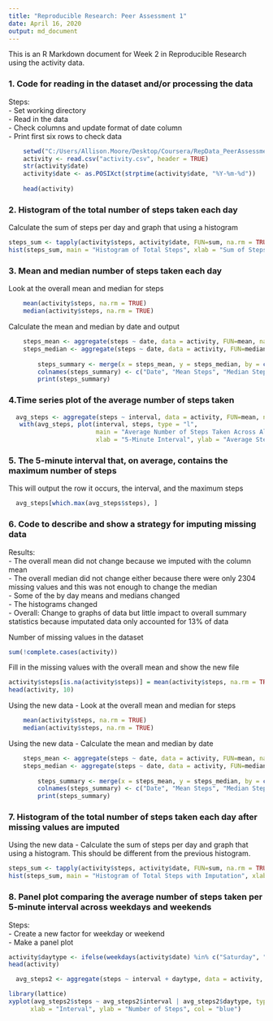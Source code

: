 ```yaml
---
title: "Reproducible Research: Peer Assessment 1"
date: April 16, 2020
output: md_document
---
```


This is an R Markdown document for Week 2 in Reproducible Research using the activity data.

### **1. Code for reading in the dataset and/or processing the data**  
Steps:  
  - Set working directory  
  - Read in the data  
  - Check columns and update format of date column  
  - Print first six rows to check data  
      
```r
    setwd("C:/Users/Allison.Moore/Desktop/Coursera/RepData_PeerAssessment1v2/RepData_PeerAssessment1/")
    activity <- read.csv("activity.csv", header = TRUE)
    str(activity$date)
    activity$date <- as.POSIXct(strptime(activity$date, "%Y-%m-%d"))
    
    head(activity)
```

### **2. Histogram of the total number of steps taken each day**  

Calculate the sum of steps per day and graph that using a histogram

```r
steps_sum <- tapply(activity$steps, activity$date, FUN=sum, na.rm = TRUE)
hist(steps_sum, main = "Histogram of Total Steps", xlab = "Sum of Steps", col = "lightblue")

```

### **3. Mean and median number of steps taken each day**  

Look at the overall mean and median for steps
```r
    mean(activity$steps, na.rm = TRUE)
    median(activity$steps, na.rm = TRUE)
```

Calculate the mean and median by date and output

```r
    steps_mean <- aggregate(steps ~ date, data = activity, FUN=mean, na.rm=TRUE)
    steps_median <- aggregate(steps ~ date, data = activity, FUN=median, na.rm=TRUE)
    
        steps_summary <- merge(x = steps_mean, y = steps_median, by = c("date", "date"))
        colnames(steps_summary) <- c("Date", "Mean Steps", "Median Steps")
        print(steps_summary)
```

### **4.Time series plot of the average number of steps taken**
```r
  avg_steps <- aggregate(steps ~ interval, data = activity, FUN=mean, na.rm = TRUE)
   with(avg_steps, plot(interval, steps, type = "l", 
                        main = "Average Number of Steps Taken Across All Days",
                        xlab = "5-Minute Interval", ylab = "Average Steps"))
```

### **5. The 5-minute interval that, on average, contains the maximum number of steps**

This will output the row it occurs, the interval, and the maximum steps
```r
  avg_steps[which.max(avg_steps$steps), ]
```

### **6. Code to describe and show a strategy for imputing missing data**  

Results:  
- The overall mean did not change because we imputed with the column mean  
- The overall median did not change either because there were only 2304 missing values and this was not enough to change the median  
- Some of the by day means and medians changed  
- The histograms changed  
- Overall: Change to graphs of data but little impact to overall summary statistics because imputated data only accounted for 13% of data  

Number of missing values in the dataset
```r
sum(!complete.cases(activity))
```

Fill in the missing values with the overall mean and show the new file
```r
activity$steps[is.na(activity$steps)] = mean(activity$steps, na.rm = TRUE)
head(activity, 10)
```

Using the new data - Look at the overall mean and median for steps
```r
    mean(activity$steps, na.rm = TRUE)
    median(activity$steps, na.rm = TRUE)
```

Using the new data - Calculate the mean and median by date 

```r
    steps_mean <- aggregate(steps ~ date, data = activity, FUN=mean, na.rm=TRUE)
    steps_median <- aggregate(steps ~ date, data = activity, FUN=median, na.rm=TRUE)
    
        steps_summary <- merge(x = steps_mean, y = steps_median, by = c("date", "date"))
        colnames(steps_summary) <- c("Date", "Mean Steps", "Median Steps")
        print(steps_summary)
```

### **7. Histogram of the total number of steps taken each day after missing values are imputed**

Using the new data - Calculate the sum of steps per day and graph that using a histogram.  This should be different from the previous histogram.

```r
steps_sum <- tapply(activity$steps, activity$date, FUN=sum, na.rm = TRUE)
hist(steps_sum, main = "Histogram of Total Steps with Imputation", xlab = "Sum of Steps ", col= "blue")

```

### **8.  Panel plot comparing the average number of steps taken per 5-minute interval across weekdays and weekends**
Steps:  
- Create a new factor for weekday or weekend  
- Make a panel plot
```r
activity$daytype <- ifelse(weekdays(activity$date) %in% c("Saturday", "Sunday"), "Weekend", "Weekday")
head(activity)
```

```r
  avg_steps2 <- aggregate(steps ~ interval + daytype, data = activity, FUN=mean, na.rm = TRUE)

library(lattice)
xyplot(avg_steps2$steps ~ avg_steps2$interval | avg_steps2$daytype, type = "l",
      xlab = "Interval", ylab = "Number of Steps", col = "blue")
```

